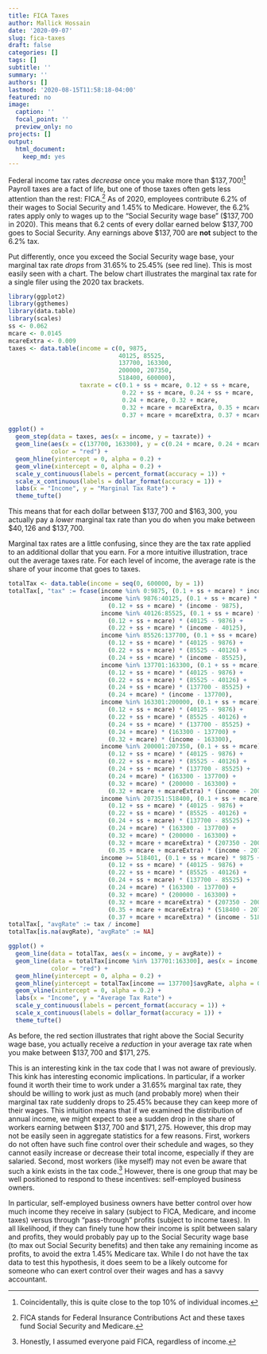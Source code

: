 ```yaml
---
title: FICA Taxes
author: Mallick Hossain
date: '2020-09-07'
slug: fica-taxes
draft: false
categories: []
tags: []
subtitle: ''
summary: ''
authors: []
lastmod: '2020-08-15T11:58:18-04:00'
featured: no
image:
  caption: ''
  focal_point: ''
  preview_only: no
projects: []
output:
  html_document:
    keep_md: yes
---
```


Federal income tax rates *decrease* once you make more than \$$137,700$!^[Coincidentally, this is quite close to the top 10\% of individual incomes.] Payroll taxes are a fact of life, but one of those taxes often gets less attention than the rest: FICA.^[FICA stands for Federal Insurance Contributions Act and these taxes fund Social Security and Medicare.] As of 2020, employees contribute 6.2\% of their wages to Social Security and 1.45\% to Medicare. However, the 6.2\%  rates apply only to wages up to the "Social Security wage base" (\$$137,700$ in 2020). This means that 6.2 cents of every dollar earned below \$$137,700$ goes to Social Security. Any earnings above \$$137,700$ are **not** subject to the 6.2\% tax. 

Put differently, once you exceed the Social Security wage base, your marginal tax rate *drops* from 31.65\% to 25.45\% (see red line). This is most easily seen with a chart. The below chart illustrates the marginal tax rate for a single filer using the 2020 tax brackets.

```r
library(ggplot2)
library(ggthemes)
library(data.table)
library(scales)
ss <- 0.062
mcare <- 0.0145
mcareExtra <- 0.009
taxes <- data.table(income = c(0, 9875, 
                               40125, 85525, 
                               137700, 163300, 
                               200000, 207350, 
                               518400, 600000),
                    taxrate = c(0.1 + ss + mcare, 0.12 + ss + mcare, 
                                0.22 + ss + mcare, 0.24 + ss + mcare, 
                                0.24 + mcare, 0.32 + mcare, 
                                0.32 + mcare + mcareExtra, 0.35 + mcare + mcareExtra,
                                0.37 + mcare + mcareExtra, 0.37 + mcare + mcareExtra))

ggplot() +
  geom_step(data = taxes, aes(x = income, y = taxrate)) +
  geom_line(aes(x = c(137700, 163300), y = c(0.24 + mcare, 0.24 + mcare)), 
            color = "red") +
  geom_hline(yintercept = 0, alpha = 0.2) +
  geom_vline(xintercept = 0, alpha = 0.2) +
  scale_y_continuous(labels = percent_format(accuracy = 1)) +
  scale_x_continuous(labels = dollar_format(accuracy = 1)) +
  labs(x = "Income", y = "Marginal Tax Rate") +
  theme_tufte()
```
 
 This means that for each dollar between \$$137,700$ and \$$163,300$, you actually pay a *lower* marginal tax rate than you do when you make between \$$40,126$ and \$$137,700$. 
 
 Marginal tax rates are a little confusing, since they are the tax rate applied to an additional dollar that you earn. For a more intuitive illustration, trace out the average taxes rate. For each level of income, the average rate is the share of your income that goes to taxes.
 
```r
totalTax <- data.table(income = seq(0, 600000, by = 1))
totalTax[, "tax" := fcase(income %in% 0:9875, (0.1 + ss + mcare) * income,
                          income %in% 9876:40125, (0.1 + ss + mcare) * 9875 + 
                            (0.12 + ss + mcare) * (income - 9875),
                          income %in% 40126:85525, (0.1 + ss + mcare) * 9875 +
                            (0.12 + ss + mcare) * (40125 - 9876) + 
                            (0.22 + ss + mcare) * (income - 40125),
                          income %in% 85526:137700, (0.1 + ss + mcare) * 9875 +
                            (0.12 + ss + mcare) * (40125 - 9876) + 
                            (0.22 + ss + mcare) * (85525 - 40126) +
                            (0.24 + ss + mcare) * (income - 85525),
                          income %in% 137701:163300, (0.1 + ss + mcare) * 9875 +
                            (0.12 + ss + mcare) * (40125 - 9876) + 
                            (0.22 + ss + mcare) * (85525 - 40126) +
                            (0.24 + ss + mcare) * (137700 - 85525) +
                            (0.24 + mcare) * (income - 137700),
                          income %in% 163301:200000, (0.1 + ss + mcare) * 9875 +
                            (0.12 + ss + mcare) * (40125 - 9876) + 
                            (0.22 + ss + mcare) * (85525 - 40126) +
                            (0.24 + ss + mcare) * (137700 - 85525) +
                            (0.24 + mcare) * (163300 - 137700) +
                            (0.32 + mcare) * (income - 163300),
                          income %in% 200001:207350, (0.1 + ss + mcare) * 9875 +
                            (0.12 + ss + mcare) * (40125 - 9876) + 
                            (0.22 + ss + mcare) * (85525 - 40126) +
                            (0.24 + ss + mcare) * (137700 - 85525) +
                            (0.24 + mcare) * (163300 - 137700) +
                            (0.32 + mcare) * (200000 - 163300) +
                            (0.32 + mcare + mcareExtra) * (income - 200000),
                          income %in% 207351:518400, (0.1 + ss + mcare) * 9875 +
                            (0.12 + ss + mcare) * (40125 - 9876) + 
                            (0.22 + ss + mcare) * (85525 - 40126) +
                            (0.24 + ss + mcare) * (137700 - 85525) +
                            (0.24 + mcare) * (163300 - 137700) +
                            (0.32 + mcare) * (200000 - 163300) +
                            (0.32 + mcare + mcareExtra) * (207350 - 200000) +
                            (0.35 + mcare + mcareExtra) * (income - 207350),
                          income >= 518401, (0.1 + ss + mcare) * 9875 +
                            (0.12 + ss + mcare) * (40125 - 9876) + 
                            (0.22 + ss + mcare) * (85525 - 40126) +
                            (0.24 + ss + mcare) * (137700 - 85525) +
                            (0.24 + mcare) * (163300 - 137700) +
                            (0.32 + mcare) * (200000 - 163300) +
                            (0.32 + mcare + mcareExtra) * (207350 - 200000) +
                            (0.35 + mcare + mcareExtra) * (518400 - 207350) +
                            (0.37 + mcare + mcareExtra) * (income - 518400))]
totalTax[, "avgRate" := tax / income]
totalTax[is.na(avgRate), "avgRate" := NA]

ggplot() +
  geom_line(data = totalTax, aes(x = income, y = avgRate)) +
  geom_line(data = totalTax[income %in% 137701:163300], aes(x = income, y = avgRate),
            color = "red") +
  geom_hline(yintercept = 0, alpha = 0.2) +
  geom_hline(yintercept = totalTax[income == 137700]$avgRate, alpha = 0.2, color = "red") +
  geom_vline(xintercept = 0, alpha = 0.2) +
  labs(x = "Income", y = "Average Tax Rate") +
  scale_y_continuous(labels = percent_format(accuracy = 1)) +
  scale_x_continuous(labels = dollar_format(accuracy = 1)) +
  theme_tufte()

```
 
As before, the red section illustrates that right above the Social Security wage base, you actually receive a *reduction* in your average tax rate when you make between \$$137,700$ and \$$171,275$.

This is an interesting kink in the tax code that I was not aware of previously. This kink has interesting economic implications. In particular, if a worker found it worth their time to work under a 31.65\% marginal tax rate, they should be willing to work just as much (and probably more) when their marginal tax rate suddenly drops to 25.45\% because they can keep more of their wages. This intuition means that if we examined the distribution of annual income, we might expect to see a sudden drop in the share of workers earning between \$$137,700$ and \$$171,275$. However, this drop may not be easily seen in aggregate statistics for a few reasons. First, workers do not often have such fine control over their schedule and wages, so they cannot easily increase or decrease their total income, especially if they are salaried. Second, most workers (like myself) may not even be aware that such a kink exists in the tax code.^[Honestly, I assumed everyone paid FICA, regardless of income.] However, there is one group that may be well positioned to respond to these incentives: self-employed business owners. 

In particular, self-employed business owners have better control over how much income they receive in salary (subject to FICA, Medicare, and income taxes) versus through "pass-through" profits (subject to income taxes). In all likelihood, if they can finely tune how their income is split between salary and profits, they would probably pay up to the Social Security wage base (to max out Social Security benefits) and then take any remaining income as profits, to avoid the extra 1.45\% Medicare tax. While I do not have the tax data to test this hypothesis, it does seem to be a likely outcome for someone who can exert control over their wages and has a savvy accountant.
